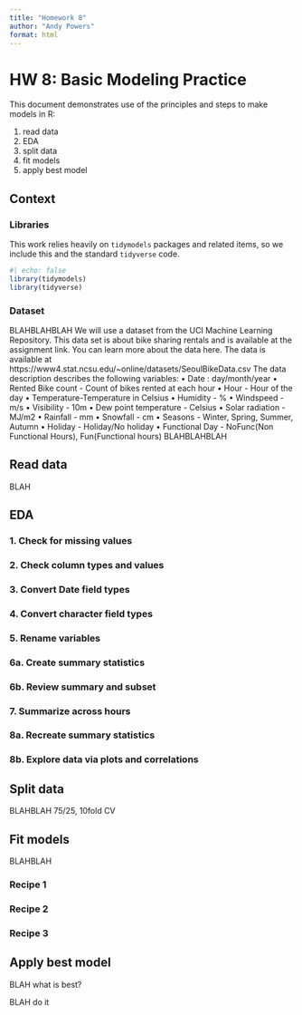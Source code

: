 ```yaml
---
title: "Homework 8"
author: "Andy Powers"
format: html
---
```


# HW 8: Basic Modeling Practice

This document demonstrates use of the principles and steps to make models in R:

1. read data
2. EDA
3. split data
4. fit models
5. apply best model

## Context

### Libraries

This work relies heavily on `tidymodels` packages and related items, so we include this and the standard `tidyverse` code.

```r
#| echo: false
library(tidymodels)
library(tidyverse)
```

### Dataset

BLAHBLAHBLAH
We will use a dataset from the UCI Machine Learning Repository. This data set is about bike sharing rentals
and is available at the assignment link. You can learn more about the data here. The data is available at
https://www4.stat.ncsu.edu/~online/datasets/SeoulBikeData.csv
The data description describes the following variables:
• Date : day/month/year
• Rented Bike count - Count of bikes rented at each hour
• Hour - Hour of the day
• Temperature-Temperature in Celsius
• Humidity - %
• Windspeed - m/s
• Visibility - 10m
• Dew point temperature - Celsius
• Solar radiation - MJ/m2
• Rainfall - mm
• Snowfall - cm
• Seasons - Winter, Spring, Summer, Autumn
• Holiday - Holiday/No holiday
• Functional Day - NoFunc(Non Functional Hours), Fun(Functional hours)
BLAHBLAHBLAH

## Read data

BLAH

## EDA

### 1. Check for missing values

### 2. Check column types and values

### 3. Convert Date field types

### 4. Convert character field types

### 5. Rename variables

### 6a. Create summary statistics

### 6b. Review summary and subset

### 7. Summarize across hours

### 8a. Recreate summary statistics

### 8b. Explore data via plots and correlations

## Split data

BLAHBLAH 75/25, 10fold CV

## Fit models

BLAHBLAH

### Recipe 1

### Recipe 2

### Recipe 3

## Apply best model

BLAH what is best?

BLAH do it

